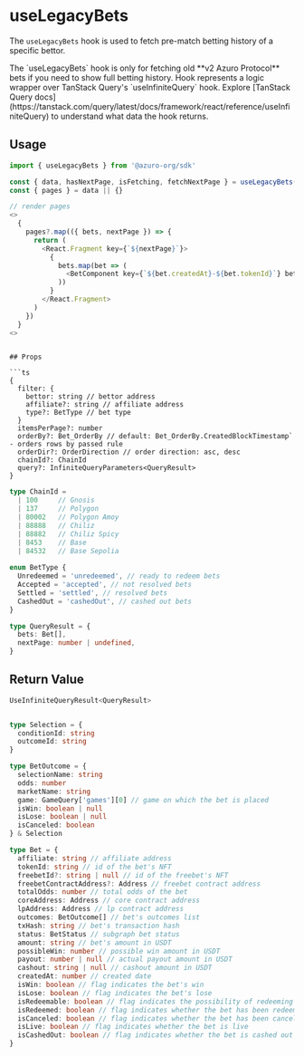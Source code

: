 
# useLegacyBets

The `useLegacyBets` hook is used to fetch pre-match betting history of a specific bettor.

<Callout type="warning">
  The `useLegacyBets` hook is only for fetching old **v2 Azuro Protocol** bets if you need to show full betting history.
</Callout>

<Callout type="info">
Hook represents a logic wrapper over TanStack Query's `useInfiniteQuery` hook. Explore [TanStack Query docs](https://tanstack.com/query/latest/docs/framework/react/reference/useInfiniteQuery) to understand what data the hook returns.
</Callout>

## Usage

```ts
import { useLegacyBets } from '@azuro-org/sdk'

const { data, hasNextPage, isFetching, fetchNextPage } = useLegacyBets(props)
const { pages } = data || {}

// render pages
<>
  {
    pages?.map(({ bets, nextPage }) => {
      return (
        <React.Fragment key={`${nextPage}`}>
          {
            bets.map(bet => (
              <BetComponent key={`${bet.createdAt}-${bet.tokenId}`} bet={bet} />
            ))
          }
        </React.Fragment>
      )
    })
  }
<>
```
```

## Props

```ts
{
  filter: {
    bettor: string // bettor address
    affiliate?: string // affiliate address
    type?: BetType // bet type
  }
  itemsPerPage?: number
  orderBy?: Bet_OrderBy // default: Bet_OrderBy.CreatedBlockTimestamp` - orders rows by passed rule
  orderDir?: OrderDirection // order direction: asc, desc
  chainId?: ChainId
  query?: InfiniteQueryParameters<QueryResult>
}
```

```ts
type ChainId = 
  | 100     // Gnosis
  | 137     // Polygon
  | 80002   // Polygon Amoy
  | 88888   // Chiliz
  | 88882   // Chiliz Spicy
  | 8453    // Base
  | 84532   // Base Sepolia
  
enum BetType {
  Unredeemed = 'unredeemed', // ready to redeem bets
  Accepted = 'accepted', // not resolved bets
  Settled = 'settled', // resolved bets
  CashedOut = 'cashedOut', // cashed out bets
}

type QueryResult = {
  bets: Bet[],
  nextPage: number | undefined,
}
```

## Return Value

```ts
UseInfiniteQueryResult<QueryResult>
```

```ts

type Selection = {
  conditionId: string
  outcomeId: string
}

type BetOutcome = {
  selectionName: string
  odds: number
  marketName: string
  game: GameQuery['games'][0] // game on which the bet is placed
  isWin: boolean | null
  isLose: boolean | null
  isCanceled: boolean
} & Selection

type Bet = {
  affiliate: string // affiliate address
  tokenId: string // id of the bet's NFT
  freebetId?: string | null // id of the freebet's NFT
  freebetContractAddress?: Address // freebet contract address
  totalOdds: number // total odds of the bet
  coreAddress: Address // core contract address
  lpAddress: Address // lp contract address
  outcomes: BetOutcome[] // bet's outcomes list
  txHash: string // bet's transaction hash
  status: BetStatus // subgraph bet status
  amount: string // bet's amount in USDT
  possibleWin: number // possible win amount in USDT
  payout: number | null // actual payout amount in USDT
  cashout: string | null // cashout amount in USDT
  createdAt: number // created date
  isWin: boolean // flag indicates the bet's win
  isLose: boolean // flag indicates the bet's lose
  isRedeemable: boolean // flag indicates the possibility of redeeming the bet
  isRedeemed: boolean // flag indicates whether the bet has been redeemed
  isCanceled: boolean // flag indicates whether the bet has been canceled
  isLive: boolean // flag indicates whether the bet is live
  isCashedOut: boolean // flag indicates whether the bet is cashed out
}
```
